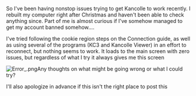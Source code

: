 So I've been having nonstop issues trying to get Kancolle to work recently. I rebuilt my computer right after Christmas and haven't been able to check anything since. Part of me is almost curious if I've somehow managed to get my account banned somehow....

I've tried following the cookie region steps on the Connection guide, as well as using several of the programs (KC3 and Kancolle Viewer) in an effort to reconnect, but nothing seems to work. It loads to the main screen with zero issues, but regardless of what I try it always gives me this screen

[[File:Error_.png|thumb]]Any thoughts on what might be going wrong or what I could try?

I'll also apologize in advance if this isn't the right place to post this<ac_metadata title="Infernal Cat Screen"> </ac_metadata>